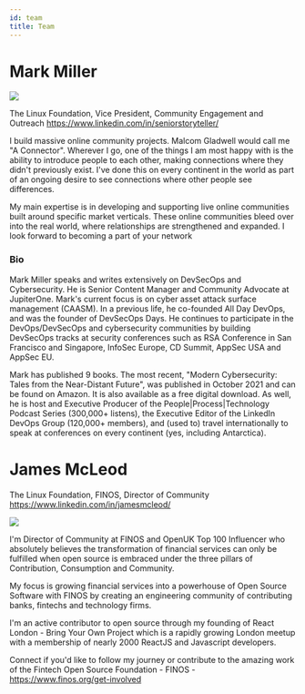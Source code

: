 ```yaml
---
id: team
title: Team
---
```


# Mark Miller

<img src="https://media-exp1.licdn.com/dms/image/C5603AQGhTPVE66xEUw/profile-displayphoto-shrink_800_800/0/1598711362665?e=1660780800&v=beta&t=2_JfvQ7OQOXXJOX6SZ2rgEI75rKjjOSab93KHxvlyrg" />

The Linux Foundation, Vice President, Community Engagement and Outreach
https://www.linkedin.com/in/seniorstoryteller/

I build massive online community projects. Malcom Gladwell would call me "A Connector". Wherever I go, one of the things I am most happy with is the ability to introduce people to each other, making connections where they didn't previously exist. I've done this on every continent in the world as part of an ongoing desire to see connections where other people see differences.

My main expertise is in developing and supporting live online communities built around specific market verticals. These online communities bleed over into the real world, where relationships are strengthened and expanded. I look forward to becoming a part of your network

### Bio

Mark Miller speaks and writes extensively on DevSecOps and Cybersecurity. He is Senior Content Manager and Community Advocate at JupiterOne. Mark's current focus is on cyber asset attack surface management (CAASM). In a previous life, he co-founded All Day DevOps, and was the founder of DevSecOps Days. He continues to participate in the DevOps/DevSecOps and cybersecurity communities by building DevSecOps tracks at security conferences such as RSA Conference in San Francisco and Singapore, InfoSec Europe, CD Summit, AppSec USA and AppSec EU.

Mark has published 9 books. The most recent, "Modern Cybersecurity: Tales from the Near-Distant Future", was published in October 2021 and can be found on Amazon. It is also available as a free digital download. As well, he is host and Executive Producer of the People|Process|Technology Podcast Series (300,000+ listens), the Executive Editor of the LinkedIn DevOps Group (120,000+ members), and (used to) travel internationally to speak at conferences on every continent (yes, including Antarctica).

# James McLeod

The Linux Foundation, FINOS, Director of Community
https://www.linkedin.com/in/jamesmcleod/

<img src="https://media-exp1.licdn.com/dms/image/C4E03AQH1K2GpRa619w/profile-displayphoto-shrink_800_800/0/1653536727588?e=1660780800&v=beta&t=HIsGHwor3vLFyGK_B0e1RwOIdKDBYxec9_fI_pLf2q4" />

I'm Director of Community at FINOS and OpenUK Top 100 Influencer who absolutely believes the transformation of financial services can only be fulfilled when open source is embraced under the three pillars of Contribution, Consumption and Community.

My focus is growing financial services into a powerhouse of Open Source Software with FINOS by creating an engineering community of contributing banks, fintechs and technology firms.

I'm an active contributor to open source through my founding of React London - Bring Your Own Project which is a rapidly growing London meetup with a membership of nearly 2000 ReactJS and Javascript developers.

Connect if you'd like to follow my journey or contribute to the amazing work of the Fintech Open Source Foundation - FINOS - https://www.finos.org/get-involved
